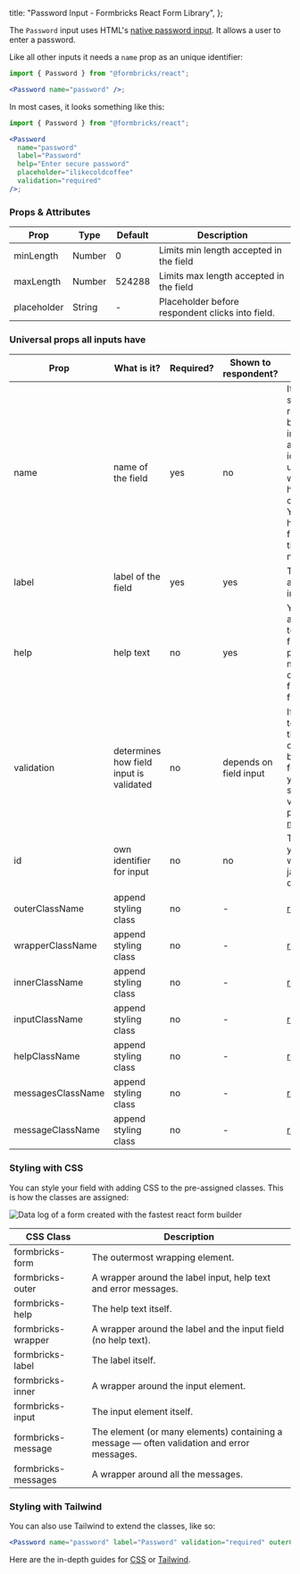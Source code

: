 
  title: "Password Input - Formbricks React Form Library",
};

The `Password` input uses HTML's [native password input](https://developer.mozilla.org/en-US/docs/Web/HTML/Element/input/password). It allows a user to enter a password.

Like all other inputs it needs a `name` prop as an unique identifier:

```jsx
import { Password } from "@formbricks/react";

<Password name="password" />;
```

In most cases, it looks something like this:

```jsx
import { Password } from "@formbricks/react";

<Password
  name="password"
  label="Password"
  help="Enter secure password"
  placeholder="ilikecoldcoffee"
  validation="required"
/>;
```

### Props & Attributes

| Prop        | Type   | Default | Description                                      |
| ----------- | ------ | ------- | ------------------------------------------------ |
| minLength   | Number | 0       | Limits min length accepted in the field          |
| maxLength   | Number | 524288  | Limits max length accepted in the field          |
| placeholder | String | -       | Placeholder before respondent clicks into field. |

### Universal props all inputs have

| Prop              | What is it?                             | Required? | Shown to respondent?   | Comment                                                                                                                                                                 |
| ----------------- | --------------------------------------- | --------- | ---------------------- | ----------------------------------------------------------------------------------------------------------------------------------------------------------------------- |
| name              | name of the field                       | yes       | no                     | It is not shown to respondents but important as a unique identifier to understand which field holds what content. You cannot have two fields with the same name.        |
| label             | label of the field                      | yes       | yes                    | The label above the input                                                                                                                                               |
| help              | help text                               | no        | yes                    | You can add a little help text to each field to provide more detail on how to fill out the field.                                                                       |
| validation        | determines how field input is validated | no        | depends on field input | If you want to validate the content of a field before the form is sent, you can do so with the validation prop. [read more](/docs/react-form-library/validation-errors) |
| id                | own identifier for input                | no        | no                     | To target your input with css or javascript directly                                                                                                                    |
| outerClassName    | append styling class                    | no        | -                      | [read more](/docs/react-form-library/style-tailwind)                                                                                                                    |
| wrapperClassName  | append styling class                    | no        | -                      | [read more](/docs/react-form-library/style-tailwind)                                                                                                                    |
| innerClassName    | append styling class                    | no        | -                      | [read more](/docs/react-form-library/style-tailwind)                                                                                                                    |
| inputClassName    | append styling class                    | no        | -                      | [read more](/docs/react-form-library/style-tailwind)                                                                                                                    |
| helpClassName     | append styling class                    | no        | -                      | [read more](/docs/react-form-library/style-tailwind)                                                                                                                    |
| messagesClassName | append styling class                    | no        | -                      | [read more](/docs/react-form-library/style-tailwind)                                                                                                                    |
| messageClassName  | append styling class                    | no        | -                      | [read more](/docs/react-form-library/style-tailwind)                                                                                                                    |

### Styling with CSS

You can style your field with adding CSS to the pre-assigned classes. This is how the classes are assigned:

<Image
  src={StyleClasses}
  alt="Data log of a form created with the fastest react form builder"
  className="rounded-lg"
/>

| CSS Class           | Description                                                                                |
| ------------------- | ------------------------------------------------------------------------------------------ |
| formbricks-form     | The outermost wrapping element.                                                            |
| formbricks-outer    | A wrapper around the label input, help text and error messages.                            |
| formbricks-help     | The help text itself.                                                                      |
| formbricks-wrapper  | A wrapper around the label and the input field (no help text).                             |
| formbricks-label    | The label itself.                                                                          |
| formbricks-inner    | A wrapper around the input element.                                                        |
| formbricks-input    | The input element itself.                                                                  |
| formbricks-message  | The element (or many elements) containing a message — often validation and error messages. |
| formbricks-messages | A wrapper around all the messages.                                                         |

### Styling with Tailwind

You can also use Tailwind to extend the classes, like so:

```jsx
<Password name="password" label="Password" validation="required" outerClassName="bg-gray-800" />
```

Here are the in-depth guides for [CSS](/docs/react-form-library/style-css) or [Tailwind](/docs/react-form-library/style-tailwind).

